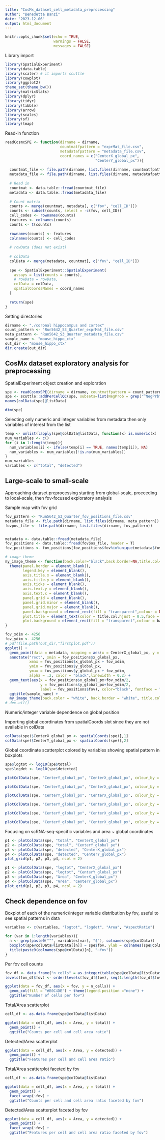 ```yaml
---
title: "CosMx_dataset_cell_metadata_preprocessing"
author: "Benedetta Banzi"
date: "2023-12-06"
output: html_document
---
```


```r
knitr::opts_chunk$set(echo = TRUE,
                      warnings = FALSE,
                      messages = FALSE)
```

Library import

```r
library(SpatialExperiment)
library(data.table)
library(scater) # it imports scuttle
library(cowplot)
library(ggplot2)
theme_set(theme_bw())
library(matrixStats)
library(dplyr)
library(tidyr)
library(tibble)
library(arrow)
library(scales)
library(sf)
library(tmap)
```

Read-in function

```r
readCosmxSPE <- function(dirname = dirname, 
                         countmatfpattern = "exprMat_file.csv", 
                         metadatafpattern = "metadata_file.csv", 
                         coord_names = c("CenterX_global_px",
                                         "CenterY_global_px")){
  
  countmat_file <- file.path(dirname, list.files(dirname, countmatfpattern))
  metadata_file <- file.path(dirname, list.files(dirname, metadatafpattern))
  
  # Read in 
  countmat <- data.table::fread(countmat_file)
  metadata <- data.table::fread(metadata_file)
  
  # Count matrix   
  counts <- merge(countmat, metadata[, c("fov", "cell_ID")])
  counts <- subset(counts, select = -c(fov, cell_ID))
  cell_codes <- rownames(counts)
  features <- colnames(counts)
  counts <- t(counts)
  
  rownames(counts) <- features
  colnames(counts) <- cell_codes
  
  # rowData (does not exist)
  
  # colData
  colData <- merge(metadata, countmat[, c("fov", "cell_ID")])
  
  spe <- SpatialExperiment::SpatialExperiment(
    assays = list(counts = counts),
    # rowData = rowData,
    colData = colData,
    spatialCoordsNames = coord_names
  )
  
  return(spe)
}
```

Setting directories

```r
dirname <- "./coronal hippocampus and cortex"
count_pattern <- "Run5642_S3_Quarter_exprMat_file.csv"
meta_pattern <- "Run5642_S3_Quarter_metadata_file.csv"
sample_name <- "mouse_hippo_ctx"
out_dir <- "mouse_hippo_ctx"
dir.create(out_dir)
```

## CosMx dataset exploratory analysis for preprocessing

SpatialExperiment object creation and exploration

```r
spe <- readCosmxSPE(dirname = dirname, countmatfpattern = count_pattern, metadatafpattern = meta_pattern)
spe <- scuttle::addPerCellQC(spe, subsets=list(NegProb = grep("^NegPrb", rownames(spe))))
names(colData(spe)@listData)
```

```r
dim(spe)
```

Selecting only numeric and integer variables from metadata then only variables of interest from the list

```r
temp <- unlist(lapply(spe@colData@listData, function(x) is.numeric(x) | is.integer(x)))
num_variables <- c()
for (i in 1:length(temp)){
  num_variables[i] <- ifelse(temp[i] == TRUE, names(temp[i]), NA)
  num_variables <- num_variables[!is.na(num_variables)]
}
num_variables
variables <- c("total", "detected")
```

## Large-scale to small-scale

Approaching dataset preprocessing starting from global-scale, proceeding to local-scale, then fov-focused exploratory analysis

Sample map with fov grid

```r
fov_pattern <- "Run5642_S3_Quarter_fov_positions_file.csv"
metadata_file <- file.path(dirname, list.files(dirname, meta_pattern))
fovpos_file <- file.path(dirname, list.files(dirname, fov_pattern))


metadata <- data.table::fread(metadata_file)
fov_positions <- data.table::fread(fovpos_file, header = T)
fov_positions <- fov_positions[fov_positions$fov%in%unique(metadata$fov),]

# image theme
my_image_theme <- function(back.color="black",back.border=NA,title.col="white") {
  theme(panel.border = element_blank(),
        legend.key = element_blank(),
        axis.title.x = element_blank(),
        axis.title.y = element_blank(),
        axis.ticks = element_blank(),
        axis.text.y = element_blank(),
        axis.text.x = element_blank(),
        panel.grid = element_blank(),
        panel.grid.minor = element_blank(),
        panel.grid.major = element_blank(),
        panel.background = element_rect(fill = "transparent",colour = NA),
        plot.title = element_text(color = title.col,hjust = 0.5,face = "bold"),
        plot.background = element_rect(fill = "transparent",colour = back.border))
}

fov_xdim <- 4256
fov_ydim <- 4256
# pdf(file.path(out_dir,"firstplot.pdf"))
ggplot() + 
  geom_point(data = metadata, mapping = aes(x = CenterX_global_px, y = CenterY_global_px), colour = "darkmagenta", fill="darkmagenta", size = 0.05, alpha = 0.2) +
  annotate("rect", xmin = fov_positions$x_global_px, 
           xmax = fov_positions$x_global_px + fov_xdim, 
           ymin = fov_positions$y_global_px, 
           ymax = fov_positions$y_global_px + fov_ydim,
           alpha = .2, color = "black",linewidth = 0.2) +
  geom_text(aes(x = fov_positions$x_global_px+fov_xdim/2,
                y = fov_positions$y_global_px+fov_ydim/2,
                label = fov_positions$fov), color="black", fontface = "bold") +
  ggtitle(sample_name) + 
  my_image_theme(back.color = "white", back.border = "white", title.col = "black")
# dev.off()
```

Numeric/integer variable dependence on global position

Importing global coordinates from spatialCoords slot since they are not available in colData

```r
colData(spe)$CenterX_global_px <- spatialCoords(spe)[,1]
colData(spe)$CenterY_global_px <- spatialCoords(spe)[,2]
```

Global coordinate scatterplot colored by variables showing spatial pattern in boxplots

```r
spe$logtot <- log10(spe$total)
spe$logdet <- log10(spe$detected)

plotColData(spe, "CenterY_global_px", "CenterX_global_px", colour_by = "total", point_size = 0.1) + ggtitle("Total counts per cell")
```

```r
plotColData(spe, "CenterY_global_px", "CenterX_global_px", colour_by = "logtot", point_size = 0.1) + ggtitle("Log-total counts per cell")
```

```r
plotColData(spe, "CenterY_global_px", "CenterX_global_px", colour_by = "detected", point_size = 0.1) + ggtitle("Detected features per cell")
```

```r
plotColData(spe, "CenterY_global_px", "CenterX_global_px", colour_by = "logdet", point_size = 0.1) + ggtitle("Log-detected features per cell")
```

```r
plotColData(spe, "CenterY_global_px", "CenterX_global_px", colour_by = "Area", point_size = 0.1) + ggtitle("Area")
```

```r
plotColData(spe, "CenterY_global_px", "CenterX_global_px", colour_by = "AspectRatio", point_size = 0.1) + ggtitle("Aspect ratio")
```


Focusing on scRNA-seq-specific variables and area ~ global coordinates

```r
p1 <- plotColData(spe, "total", "CenterX_global_px")
p2 <- plotColData(spe, "total", "CenterY_global_px")
p3 <- plotColData(spe, "detected", "CenterX_global_px")
p4 <- plotColData(spe, "detected", "CenterY_global_px")
plot_grid(p1, p2, p3, p4, ncol = 2)
```

```r
p1 <- plotColData(spe, "logtot", "CenterX_global_px")
p2 <- plotColData(spe, "logtot", "CenterY_global_px")
p3 <- plotColData(spe, "Area", "CenterX_global_px")
p4 <- plotColData(spe, "Area", "CenterY_global_px")
plot_grid(p1, p2, p3, p4, ncol = 2)
```

## Check dependence on fov

Boxplot of each of the numeric/integer variable distribution by fov, useful to see spatial patterns in data

```r
variables <- c(variables, "logtot", "logdet", "Area", "AspectRatio")

for (var in 1:length(variables)){
  n <- grep(paste0("^", variables[var], "$"), colnames(spe@colData))
  boxplot(spe@colData@listData[[n]] ~ spe$fov, ylab = colnames(spe@colData)[n], cex = 0.2)
  title(paste0(colnames(spe@colData)[n], "~fov"))
}
```

Per fov cell counts

```r
fov_df <- data.frame("n_cells" = as.integer(table(spe@colData@listData$fov)), "fov" = as.factor(names(table(spe@colData@listData$fov))))
levels(fov_df$fov) <- order(levels(fov_df$fov), seq(1:length(fov_df$fov)))

ggplot(data = fov_df, aes(x = fov, y = n_cells)) +
  geom_col(fill = "#B0C4DE") + theme(legend.position ="none") +
  ggtitle("Number of cells per fov") 
```

Total/Area scatterplot

```r
cell_df <- as.data.frame(spe@colData@listData)

ggplot(data = cell_df, aes(x = Area, y = total)) +
  geom_point() + 
  ggtitle("Counts per cell and cell area ratio")
```

Detected/Area scatterplot

```r
ggplot(data = cell_df, aes(x = Area, y = detected)) +
  geom_point() + 
  ggtitle("Features per cell and cell area ratio")
```

Total/Area scatterplot faceted by fov

```r
cell_df <- as.data.frame(spe@colData@listData)

ggplot(data = cell_df, aes(x = Area, y = total)) +
  geom_point() +
  facet_wrap(~fov) + 
  ggtitle("Counts per cell and cell area ratio faceted by fov")
```

Detected/Area scatterplot faceted by fov

```r
ggplot(data = cell_df, aes(x = Area, y = detected)) +
  geom_point() +
  facet_wrap(~fov) + 
  ggtitle("Features per cell and cell area ratio faceted by fov")
```









